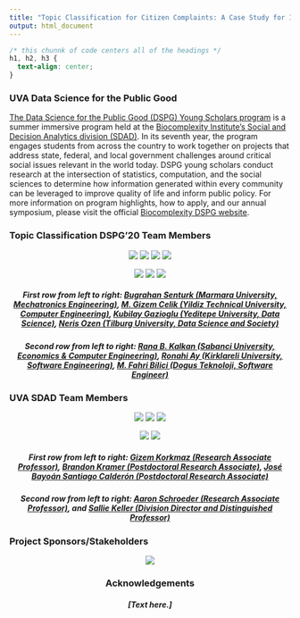 ```yaml
---
title: "Topic Classification for Citizen Complaints: A Case Study for Istanbul"
output: html_document
---
```


```css
/* this chunnk of code centers all of the headings */
h1, h2, h3 {
  text-align: center;
}
```

### UVA Data Science for the Public Good 

[The Data Science for the Public Good (DSPG) Young Scholars program](https://biocomplexity.virginia.edu/social-decision-analytics/dspg-program) is a summer immersive program held at the [Biocomplexity Institute’s Social and Decision Analytics division (SDAD)](https://biocomplexity.virginia.edu/social-decision-analytics). In its seventh year, the program engages students from across the country to work together on projects that address state, federal, and local government challenges around critical social issues relevant in the world today. DSPG young scholars conduct research at the intersection of statistics, computation, and the social sciences to determine how information generated within every community can be leveraged to improve quality of life and inform public policy. For more information on program highlights, how to apply, and our annual symposium, please visit the official [Biocomplexity DSPG website]((https://biocomplexity.virginia.edu/social-decision-analytics/dspg-program)).

### Topic Classification DSPG'20 Team Members 

<center>

![](/Bugrahan.jpg) ![](/Meliha.jpg) ![](/Kubilay.jpg) ![](/Neris.jpg)

![](/Rana.jpg) ![](/Ronahi.jpg) ![](/Fahri.jpg) 

</center>

##### First row from left to right: [Bugrahan Senturk (Marmara University, Mechatronics Engineering)](https://github.com/bugrahansenturk), [M. Gizem Celik (Yildiz Technical University, Computer Engineering)](https://github.com/megics), [Kubilay Gazioglu (Yeditepe University, Data Science)](https://github.com/KubilayGazioglu), [Neris Ozen (Tilburg University, Data Science and Society)](https://github.com/nerner94) {style=text-align:center}

</center>

##### Second row from left to right: [Rana B. Kalkan (Sabanci University, Economics & Computer Engineering)](https://github.com/ranakalkan), [Ronahi Ay (Kirklareli University, Software Engineering)](https://github.com/ronahiayy), [M. Fahri Bilici (Dogus Teknoloji, Software Engineer)](https://github.com/Fahri Bilici) {style=text-align:center}
###

### UVA SDAD Team Members 

<center>

![](/Gizem.jpg) ![](/brandon.jpg) ![](/bayoan.jpg)

![](/aaron.jpg) ![](/sallie.jpg) 

</center>

##### First row from left to right: [Gizem Korkmaz (Research Associate Professor)](https://biocomplexity.virginia.edu/gizem-korkmaz), [Brandon Kramer (Postdoctoral Research Associate)](https://biocomplexity.virginia.edu/brandon-kramer), [José Bayoán Santiago Calderón (Postdoctoral Research Associate)](https://biocomplexity.virginia.edu/j-bayoan-santiago-calderon) {style=text-align:center}

</center>

##### Second row from left to right: [Aaron Schroeder (Research Associate Professor)](https://biocomplexity.virginia.edu/aaron-schroeder), and [Sallie Keller (Division Director and Distinguished Professor)](https://biocomplexity.virginia.edu/sallie-keller) {style=text-align:center}

### Project Sponsors/Stakeholders 

<center>

![](/ist met mun.png)

### Acknowledgements  

##### [Text here.] {style=text-align:center}
